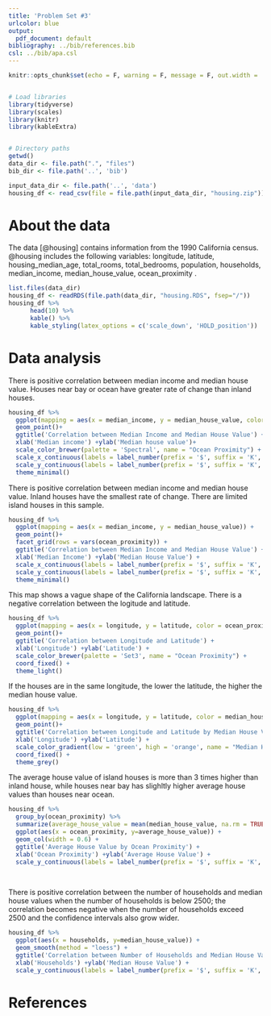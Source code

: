 ```yaml
---
title: 'Problem Set #3'
urlcolor: blue
output: 
  pdf_document: default
bibliography: ../bib/references.bib 
csl: ../bib/apa.csl
---
```


```r
knitr::opts_chunk$set(echo = F, warning = F, message = F, out.width = '75%', fig.align = 'center')


# Load libraries
library(tidyverse)
library(scales)
library(knitr)
library(kableExtra)


# Directory paths
getwd()
data_dir <- file.path(".", "files")
bib_dir <- file.path('..', 'bib')

input_data_dir <- file.path('..', 'data')
housing_df <- read_csv(file = file.path(input_data_dir, "housing.zip"))

```


# About the data
The data [@housing] contains information from the 1990 California census. @housing includes the following variables: longitude, latitude, housing_median_age, total_rooms, total_bedrooms, population, households, median_income, median_house_value, ocean_proximity . 

```r
list.files(data_dir)
housing_df <- readRDS(file.path(data_dir, "housing.RDS", fsep="/"))
housing_df %>%
      head(10) %>% 
      kable() %>%
      kable_styling(latex_options = c('scale_down', 'HOLD_position'))
```
# Data analysis

There is positive correlation between median income and median house value. Houses near bay or ocean have greater rate of change than inland houses.  
```r
housing_df %>% 
  ggplot(mapping = aes(x = median_income, y = median_house_value, color = ocean_proximity)) + 
  geom_point()+
  ggtitle('Correlation between Median Income and Median House Value') +
  xlab('Median income') +ylab('Median house value')+
  scale_color_brewer(palette = 'Spectral', name = "Ocean Proximity") +
  scale_x_continuous(labels = label_number(prefix = '$', suffix = 'K', scale = 10, accuracy = 1)) + 
  scale_y_continuous(labels = label_number(prefix = '$', suffix = 'K', scale = 1e-3, accuracy = 1)) +
  theme_minimal()
```

There is positive correlation between median income and median house value. Inland houses have the smallest  rate of change. There are limited island houses in this sample.  
```r
housing_df %>% 
  ggplot(mapping = aes(x = median_income, y = median_house_value)) + 
  geom_point()+
  facet_grid(rows = vars(ocean_proximity)) +
  ggtitle('Correlation between Median Income and Median House Value') +
  xlab('Median Income') +ylab('Median House Value') +
  scale_x_continuous(labels = label_number(prefix = '$', suffix = 'K', scale = 10, accuracy = 1)) + 
  scale_y_continuous(labels = label_number(prefix = '$', suffix = 'K', scale = 1e-3, accuracy = 1)) +
  theme_minimal()
```

This map shows a vague shape of the California landscape. There is a negative correlation between the logitude and latitude.
```r
housing_df %>% 
  ggplot(mapping = aes(x = longitude, y = latitude, color = ocean_proximity)) +
  geom_point()+
  ggtitle('Correlation between Longitude and Latitude') +
  xlab('Longitude') +ylab('Latitude') +
  scale_color_brewer(palette = 'Set3', name = "Ocean Proximity") +
  coord_fixed() +
  theme_light()
```

If the houses are in the same longitude, the lower the latitude, the higher the median house value. 
```r
housing_df %>% 
  ggplot(mapping = aes(x = longitude, y = latitude, color = median_house_value)) +
  geom_point()+
  ggtitle('Correlation between Longitude and Latitude by Median House Value') +
  xlab('Longitude') +ylab('Latitude') +
  scale_color_gradient(low = 'green', high = 'orange', name = "Median House Value", labels = label_number(prefix = '$', suffix = 'K', scale = 1e-3, accuracy = 1)) +
  coord_fixed() +
  theme_grey()
```

The average house value of island houses is more than 3 times higher than inland house, while houses near bay has slighltly higher average house values than houses near ocean. 
```r
housing_df %>% 
  group_by(ocean_proximity) %>% 
  summarize(average_house_value = mean(median_house_value, na.rm = TRUE)) %>% 
  ggplot(aes(x = ocean_proximity, y=average_house_value)) +
  geom_col(width = 0.6) +
  ggtitle('Average House Value by Ocean Proximity') +
  xlab('Ocean Proximity') +ylab('Average House Value') +
  scale_y_continuous(labels = label_number(prefix = '$', suffix = 'K', scale = 1e-3, accuracy = 1)) 
  
  
```

There is positive correlation between the number of households and median house values when the number of households is below 2500; the correlation becomes negative when the number of households exceed 2500 and the confidence intervals also grow wider. 
```r
housing_df %>% 
  ggplot(aes(x = households, y=median_house_value)) +
  geom_smooth(method = "loess") +
  ggtitle('Correlation between Number of Households and Median House Value')+
  xlab('Households') +ylab('Median House Value') +
  scale_y_continuous(labels = label_number(prefix = '$', suffix = 'K', scale = 1e-3, accuracy = 1)) 

```
# References

